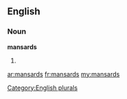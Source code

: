 ==English==

===Noun===
'''mansards'''

# {{plural of|[[mansard]]}}

[[Category:English plurals]]

[[ar:mansards]]
[[fr:mansards]]
[[my:mansards]]